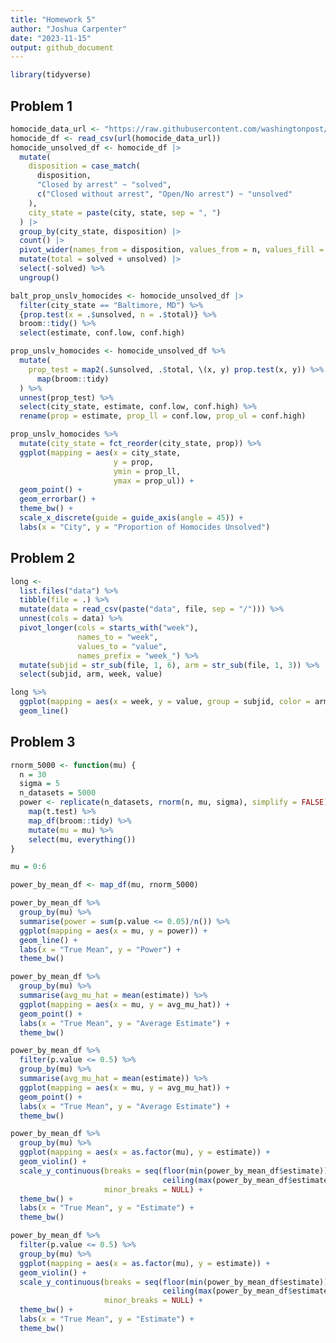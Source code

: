 ```yaml
---
title: "Homework 5"
author: "Joshua Carpenter"
date: "2023-11-15"
output: github_document
---
```


```r
library(tidyverse)
```

## Problem 1
```r
homocide_data_url <- "https://raw.githubusercontent.com/washingtonpost/data-homicides/master/homicide-data.csv"
homocide_df <- read_csv(url(homocide_data_url))
homocide_unsolved_df <- homocide_df |> 
  mutate(
    disposition = case_match(
      disposition,
      "Closed by arrest" ~ "solved",
      c("Closed without arrest", "Open/No arrest") ~ "unsolved"
    ), 
    city_state = paste(city, state, sep = ", ")
  ) |> 
  group_by(city_state, disposition) |> 
  count() |> 
  pivot_wider(names_from = disposition, values_from = n, values_fill = 0) |> 
  mutate(total = solved + unsolved) |> 
  select(-solved) %>%
  ungroup()

balt_prop_unslv_homocides <- homocide_unsolved_df |> 
  filter(city_state == "Baltimore, MD") %>% 
  {prop.test(x = .$unsolved, n = .$total)} %>%
  broom::tidy() %>%
  select(estimate, conf.low, conf.high)

prop_unslv_homocides <- homocide_unsolved_df %>%
  mutate(
    prop_test = map2(.$unsolved, .$total, \(x, y) prop.test(x, y)) %>%
      map(broom::tidy)
  ) %>%
  unnest(prop_test) %>%
  select(city_state, estimate, conf.low, conf.high) %>%
  rename(prop = estimate, prop_ll = conf.low, prop_ul = conf.high)

prop_unslv_homocides %>%
  mutate(city_state = fct_reorder(city_state, prop)) %>%
  ggplot(mapping = aes(x = city_state, 
                       y = prop, 
                       ymin = prop_ll, 
                       ymax = prop_ul)) +
  geom_point() +
  geom_errorbar() +
  theme_bw() +
  scale_x_discrete(guide = guide_axis(angle = 45)) +
  labs(x = "City", y = "Proportion of Homocides Unsolved")
```

## Problem 2
```r
long <- 
  list.files("data") %>%
  tibble(file = .) %>%
  mutate(data = read_csv(paste("data", file, sep = "/"))) %>%
  unnest(cols = data) %>%
  pivot_longer(cols = starts_with("week"), 
               names_to = "week", 
               values_to = "value",
               names_prefix = "week_") %>%
  mutate(subjid = str_sub(file, 1, 6), arm = str_sub(file, 1, 3)) %>%
  select(subjid, arm, week, value)

long %>%
  ggplot(mapping = aes(x = week, y = value, group = subjid, color = arm)) +
  geom_line()
```

## Problem 3
```r
rnorm_5000 <- function(mu) {
  n = 30
  sigma = 5
  n_datasets = 5000
  power <- replicate(n_datasets, rnorm(n, mu, sigma), simplify = FALSE) %>%
    map(t.test) %>%
    map_df(broom::tidy) %>%
    mutate(mu = mu) %>%
    select(mu, everything())
}

mu = 0:6

power_by_mean_df <- map_df(mu, rnorm_5000)

power_by_mean_df %>%
  group_by(mu) %>%
  summarise(power = sum(p.value <= 0.05)/n()) %>%
  ggplot(mapping = aes(x = mu, y = power)) +
  geom_line() +
  labs(x = "True Mean", y = "Power") +
  theme_bw()
```

```r
power_by_mean_df %>%
  group_by(mu) %>%
  summarise(avg_mu_hat = mean(estimate)) %>%
  ggplot(mapping = aes(x = mu, y = avg_mu_hat)) +
  geom_point() +
  labs(x = "True Mean", y = "Average Estimate") +
  theme_bw()

power_by_mean_df %>%
  filter(p.value <= 0.5) %>%
  group_by(mu) %>%
  summarise(avg_mu_hat = mean(estimate)) %>%
  ggplot(mapping = aes(x = mu, y = avg_mu_hat)) +
  geom_point() +
  labs(x = "True Mean", y = "Average Estimate") +
  theme_bw()
```

```r
power_by_mean_df %>%
  group_by(mu) %>%
  ggplot(mapping = aes(x = as.factor(mu), y = estimate)) +
  geom_violin() +
  scale_y_continuous(breaks = seq(floor(min(power_by_mean_df$estimate)),
                                  ceiling(max(power_by_mean_df$estimate))),
                     minor_breaks = NULL) +
  theme_bw() +
  labs(x = "True Mean", y = "Estimate") +
  theme_bw()

power_by_mean_df %>%
  filter(p.value <= 0.5) %>%
  group_by(mu) %>%
  ggplot(mapping = aes(x = as.factor(mu), y = estimate)) +
  geom_violin() +
  scale_y_continuous(breaks = seq(floor(min(power_by_mean_df$estimate)),
                                  ceiling(max(power_by_mean_df$estimate))),
                     minor_breaks = NULL) +
  theme_bw() +
  labs(x = "True Mean", y = "Estimate") +
  theme_bw()
```

